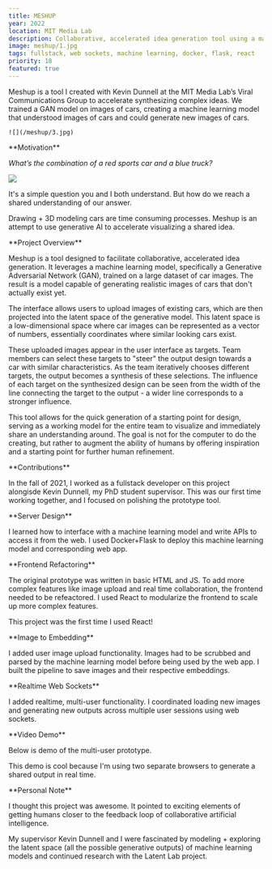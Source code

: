 ```yaml
---
title: MESHUP
year: 2022
location: MIT Media Lab
description: Collaborative, accelerated idea generation tool using a machine learning model trained on images of cars
image: meshup/1.jpg
tags: fullstack, web sockets, machine learning, docker, flask, react
priority: 18
featured: true
---
```


<Hero>
  <div>
    <Callout
      link="https://www.media.mit.edu/projects/tools-to-synthesize-with/overview/"
      text="MIT Project Writeup"
    />
  </div>
  <div>
    Meshup is a tool I created with Kevin Dunnell at the MIT Media Lab’s Viral
    Communications Group to accelerate synthesizing complex ideas. We trained a
    GAN model on images of cars, creating a machine learning model that
    understood images of cars and could generate new images of cars.

    ![](/meshup/3.jpg)

  </div>
</Hero>

<Line />

<TwoCol>
**Motivation**

_What’s the combination of a red sports car and a blue truck?_

![](/meshup/2.jpg)

It's a simple question you and I both understand. But how do we reach a shared
understanding of our answer.

Drawing + 3D modeling cars are time consuming processes. Meshup is an attempt
to use generative AI to accelerate visualizing a shared idea.

</TwoCol>

<Line />

<TwoCol>
**Project Overview**

Meshup is a tool designed to facilitate collaborative, accelerated idea generation.
It leverages a machine learning model, specifically a Generative Adversarial Network (GAN),
trained on a large dataset of car images. The result is a model capable of generating realistic
images of cars that don't actually exist yet.

The interface allows users to upload images of existing cars,
which are then projected into the latent space of the generative model.
This latent space is a low-dimensional space where car images can be
represented as a vector of numbers, essentially coordinates where similar looking cars exist.

These uploaded images appear in the user interface as targets.
Team members can select these targets to "steer" the output design
towards a car with similar characteristics. As the team iteratively
chooses different targets, the output becomes a synthesis of these selections.
The influence of each target on the synthesized design can be seen from the
width of the line connecting the target to the output - a wider line corresponds
to a stronger influence.

This tool allows for the quick generation of a starting point for design,
serving as a working model for the entire team to visualize and immediately
share an understanding around. The goal is not for the computer to do the creating,
but rather to augment the ability of humans by offering inspiration and a starting
point for further human refinement.

</TwoCol>

<Line />

<TwoCol>
**Contributions**

In the fall of 2021, I worked as a fullstack developer on this project alongisde Kevin Dunnell,
my PhD student supervisor. This was our first time working together, and
I focused on polishing the prototype tool.

<TwoCol>
**Server Design**

I learned how to interface with a machine learning model and write
APIs to access it from the web. I used Docker+Flask to deploy this machine learning
model and corresponding web app.

</TwoCol>

<TwoCol>
**Frontend Refactoring**

The original prototype was written in basic HTML and JS. To add more complex features like image upload
and real time collaboration, the frontend needed to be refeactored. I used React to modularize
the frontend to scale up more complex features.

This project was the first time I used React!

</TwoCol>

<TwoCol>
**Image to Embedding**

I added user image upload functionality. Images had to be scrubbed
and parsed by the machine learning model before being used by the web app.
I built the pipeline to save images and their respective embeddings.

</TwoCol>

<TwoCol>
**Realtime Web Sockets**

I added realtime, multi-user functionality. I coordinated loading new images and generating
new outputs across multiple user sessions using web sockets.

</TwoCol>

</TwoCol>

<Line />

<TwoCol>
**Video Demo**

Below is demo of the multi-user prototype.

This demo is cool because I'm using two separate browsers to generate
a shared output in real time.

<Vimeo vimeoId="713495315" />

</TwoCol>

<Line />

<TwoCol>
**Personal Note**

I thought this project was awesome. It pointed to exciting elements of
getting humans closer to the feedback loop of collaborative artificial intelligence.

My supervisor Kevin Dunnell and I were fascinated by modeling + exploring the latent space (all the possible generative outputs) of machine learning models and continued research with the Latent Lab project.

</TwoCol>
